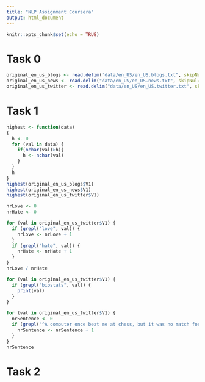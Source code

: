 ```yaml
---
title: "NLP Assignment Coursera"
output: html_document
---
```


```r
knitr::opts_chunk$set(echo = TRUE)
```

# Task 0

```r
original_en_us_blogs <- read.delim("data/en_US/en_US.blogs.txt", skipNul=TRUE, header=FALSE, quote="")
original_en_us_news <- read.delim("data/en_US/en_US.news.txt", skipNul=TRUE, header=FALSE, quote="")
original_en_us_twitter <- read.delim("data/en_US/en_US.twitter.txt", skipNul=TRUE, header=FALSE, quote="")
```

# Task 1

```r
highest <- function(data)
{
  h <- 0
  for (val in data) {
    if(nchar(val)>h){
      h <- nchar(val)
    }
  }
  h
}
highest(original_en_us_blogs$V1)
highest(original_en_us_news$V1)
highest(original_en_us_twitter$V1)
```

```r
nrLove <- 0
nrHate <- 0

for (val in original_en_us_twitter$V1) {
  if (grepl("love", val)) {
    nrLove <- nrLove + 1
  }
  if (grepl("hate", val)) {
    nrHate <- nrHate + 1
  }
}
nrLove / nrHate
```

```r
for (val in original_en_us_twitter$V1) {
  if (grepl("biostats", val)) {
    print(val)
  }
}
```

```r
for (val in original_en_us_twitter$V1) {
  nrSentence <- 0
  if (grepl("^A computer once beat me at chess, but it was no match for me at kickboxing$", val)) {
    nrSentence <- nrSentence + 1
  }
}
nrSentence
```

# Task 2






